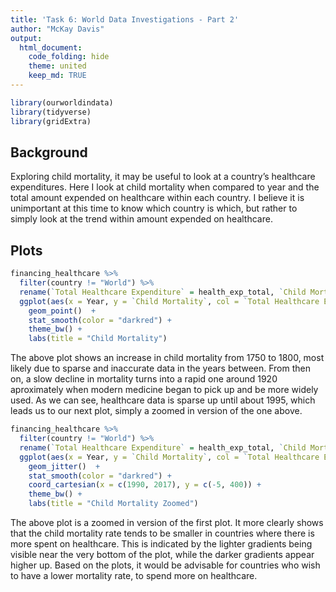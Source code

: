 ```yaml
---
title: 'Task 6: World Data Investigations - Part 2'
author: "McKay Davis"
output: 
  html_document:
    code_folding: hide
    theme: united
    keep_md: TRUE
---
```


```r
library(ourworldindata)
library(tidyverse)
library(gridExtra)
```

## Background

Exploring child mortality, it may be useful to look at a country's healthcare expenditures. Here I look at child mortality when compared to year and the total amount expended on healthcare within each country. I believe it is unimportant at this time to know which country is which, but rather to simply look at the trend within amount expended on healthcare.



## Plots

```r
financing_healthcare %>%
  filter(country != "World") %>%
  rename(`Total Healthcare Expenditure` = health_exp_total, `Child Mortality` = child_mort, Year = year) %>%
  ggplot(aes(x = Year, y = `Child Mortality`, col = `Total Healthcare Expenditure`)) +
    geom_point()  +
    stat_smooth(color = "darkred") +
    theme_bw() +
    labs(title = "Child Mortality")
```

The above plot shows an increase in child mortality from 1750 to 1800, most likely due to sparse and inaccurate data in the years between. From then on, a slow decline in mortality turns into a rapid one around 1920 aproximately when modern medicine began to pick up and be more widely used. As we can see, healthcare data is sparse up until about 1995, which leads us to our next plot, simply a zoomed in version of the one above.

```r
financing_healthcare %>%
  filter(country != "World") %>%
  rename(`Total Healthcare Expenditure` = health_exp_total, `Child Mortality` = child_mort, Year = year) %>%
  ggplot(aes(x = Year, y = `Child Mortality`, col = `Total Healthcare Expenditure`)) +
    geom_jitter()  +
    stat_smooth(color = "darkred") +
    coord_cartesian(x = c(1990, 2017), y = c(-5, 400)) +
    theme_bw() +
    labs(title = "Child Mortality Zoomed")
```

The above plot is a zoomed in version of the first plot. It more clearly shows that the child mortality rate tends to be smaller in countries where there is more spent on healthcare. This is indicated by the lighter gradients being visible near the very bottom of the plot, while the darker gradients appear higher up. Based on the plots, it would be advisable for countries who wish to have a lower mortality rate, to spend more on healthcare.

